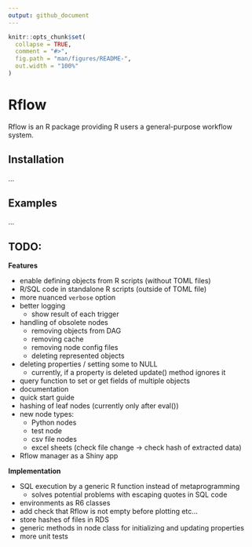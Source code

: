 ```yaml
---
output: github_document
---
```


<!-- README.md is generated from README.Rmd. Please edit that file -->

```r
knitr::opts_chunk$set(
  collapse = TRUE,
  comment = "#>",
  fig.path = "man/figures/README-",
  out.width = "100%"
)
```

# Rflow

Rflow is an R package providing R users a general-purpose workflow system.

## Installation

...


## Examples

...


## TODO:

**Features**

* enable defining objects from R scripts (without TOML files)
* R/SQL code in standalone R scripts (outside of TOML file)
* more nuanced `verbose` option
* better logging
  * show result of each trigger
* handling of obsolete nodes
  * removing objects from DAG
  * removing cache
  * removing node config files
  * deleting represented objects
* deleting properties / setting some to NULL
  * currently, if a property is deleted update() method ignores it
* query function to set or get fields of multiple objects
* documentation
* quick start guide
* hashing of leaf nodes (currently only after eval())
* new node types:
  * Python nodes
  * test node
  * csv file nodes
  * excel sheets (check file change -> check hash of extracted data)
* Rflow manager as a Shiny app

**Implementation**

* SQL execution by a generic R function instead of metaprogramming
  * solves potential problems with escaping quotes in SQL code
* environments as R6 classes
* add check that Rflow is not empty before plotting etc...
* store hashes of files in RDS
* generic methods in node class for initializing and updating properties
* more unit tests
